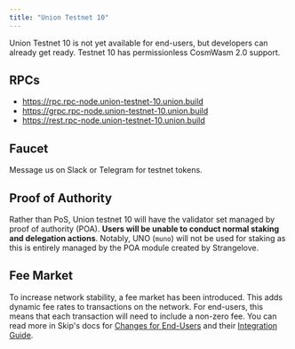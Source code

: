 ```yaml
---
title: "Union Testnet 10"
---
```


Union Testnet 10 is not yet available for end-users, but developers can already get ready. Testnet 10 has permissionless CosmWasm 2.0 support.

## RPCs

- https://rpc.rpc-node.union-testnet-10.union.build
- https://grpc.rpc-node.union-testnet-10.union.build
- https://rest.rpc-node.union-testnet-10.union.build

## Faucet

Message us on Slack or Telegram for testnet tokens.

## Proof of Authority

Rather than PoS, Union testnet 10 will have the validator set managed by proof of authority (POA). **Users will be unable to conduct normal staking and delegation actions**. Notably, UNO (`muno`) will not be used for staking as this is entirely managed by the POA module created by Strangelove.

## Fee Market

To increase network stability, a fee market has been introduced. This adds dynamic fee rates to transactions on the network. For end-users, this means that each transaction will need to include a non-zero fee. You can read more in Skip's docs for [Changes for End-Users](https://github.com/skip-mev/feemarket/blob/f1f216e15aa6bcc05075a7079496764820a0f545/docs/UPGRADING.md#changes-for-end-users) and their [Integration Guide](https://github.com/skip-mev/feemarket/blob/f1f216e15aa6bcc05075a7079496764820a0f545/docs/INTEGRATIONS.md).
